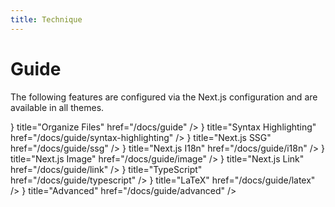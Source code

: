 ```yaml
---
title: Technique
---
```


# Guide


The following features are configured via the Next.js configuration and are
available in all themes.

<Cards>
  <Card
    icon={
      <svg
        xmlns="http://www.w3.org/2000/svg"
        fill="none"
        viewBox="0 0 24 24"
        strokeWidth={1.5}
        stroke="currentColor"
        className="h-6 w-6"
      >
        <path
          strokeLinecap="round"
          strokeLinejoin="round"
          d="M15.75 17.25v3.375c0 .621-.504 1.125-1.125 1.125h-9.75a1.125 1.125 0 01-1.125-1.125V7.875c0-.621.504-1.125 1.125-1.125H6.75a9.06 9.06 0 011.5.124m7.5 10.376h3.375c.621 0 1.125-.504 1.125-1.125V11.25c0-4.46-3.243-8.161-7.5-8.876a9.06 9.06 0 00-1.5-.124H9.375c-.621 0-1.125.504-1.125 1.125v3.5m7.5 10.375H9.375a1.125 1.125 0 01-1.125-1.125v-9.25m12 6.625v-1.875a3.375 3.375 0 00-3.375-3.375h-1.5a1.125 1.125 0 01-1.125-1.125v-1.5a3.375 3.375 0 00-3.375-3.375H9.75"
        />
      </svg>
    }
    title="Organize Files"
    href="/docs/guide"
  />
  <Card icon={markdownIcon} title="Markdown" href="/docs/guide/markdown" />
  <Card
    icon={
      <svg
        xmlns="http://www.w3.org/2000/svg"
        fill="none"
        viewBox="0 0 24 24"
        strokeWidth={1.5}
        stroke="currentColor"
        className="h-6 w-6"
      >
        <path
          strokeLinecap="round"
          strokeLinejoin="round"
          d="M9.813 15.904L9 18.75l-.813-2.846a4.5 4.5 0 00-3.09-3.09L2.25 12l2.846-.813a4.5 4.5 0 003.09-3.09L9 5.25l.813 2.846a4.5 4.5 0 003.09 3.09L15.75 12l-2.846.813a4.5 4.5 0 00-3.09 3.09zM18.259 8.715L18 9.75l-.259-1.035a3.375 3.375 0 00-2.455-2.456L14.25 6l1.036-.259a3.375 3.375 0 002.455-2.456L18 2.25l.259 1.035a3.375 3.375 0 002.456 2.456L21.75 6l-1.035.259a3.375 3.375 0 00-2.456 2.456zM16.894 20.567L16.5 21.75l-.394-1.183a2.25 2.25 0 00-1.423-1.423L13.5 18.75l1.183-.394a2.25 2.25 0 001.423-1.423l.394-1.183.394 1.183a2.25 2.25 0 001.423 1.423l1.183.394-1.183.394a2.25 2.25 0 00-1.423 1.423z"
        />
      </svg>
    }
    title="Syntax Highlighting"
    href="/docs/guide/syntax-highlighting"
  />
  <Card
    icon={
      <svg
        xmlns="http://www.w3.org/2000/svg"
        viewBox="0 0 24 24"
        fill="currentColor"
        className="h-6 w-6"
      >
        <path
          fillRule="evenodd"
          d="M14.615 1.595a.75.75 0 01.359.852L12.982 9.75h7.268a.75.75 0 01.548 1.262l-10.5 11.25a.75.75 0 01-1.272-.71l1.992-7.302H3.75a.75.75 0 01-.548-1.262l10.5-11.25a.75.75 0 01.913-.143z"
          clipRule="evenodd"
        />
      </svg>
    }
    title="Next.js SSG"
    href="/docs/guide/ssg"
  />
  <Card
    icon={
      <svg
        xmlns="http://www.w3.org/2000/svg"
        fill="none"
        viewBox="0 0 24 24"
        strokeWidth={1.5}
        stroke="currentColor"
        className="h-6 w-6"
      >
        <path
          strokeLinecap="round"
          strokeLinejoin="round"
          d="M12 21a9.004 9.004 0 008.716-6.747M12 21a9.004 9.004 0 01-8.716-6.747M12 21c2.485 0 4.5-4.03 4.5-9S14.485 3 12 3m0 18c-2.485 0-4.5-4.03-4.5-9S9.515 3 12 3m0 0a8.997 8.997 0 017.843 4.582M12 3a8.997 8.997 0 00-7.843 4.582m15.686 0A11.953 11.953 0 0112 10.5c-2.998 0-5.74-1.1-7.843-2.918m15.686 0A8.959 8.959 0 0121 12c0 .778-.099 1.533-.284 2.253m0 0A17.919 17.919 0 0112 16.5c-3.162 0-6.133-.815-8.716-2.247m0 0A9.015 9.015 0 013 12c0-1.605.42-3.113 1.157-4.418"
        />
      </svg>
    }
    title="Next.js I18n"
    href="/docs/guide/i18n"
  />
  <Card
    icon={
      <svg
        xmlns="http://www.w3.org/2000/svg"
        fill="none"
        viewBox="0 0 24 24"
        strokeWidth={1.5}
        stroke="currentColor"
        className="h-6 w-6"
      >
        <path
          strokeLinecap="round"
          strokeLinejoin="round"
          d="M2.25 15.75l5.159-5.159a2.25 2.25 0 013.182 0l5.159 5.159m-1.5-1.5l1.409-1.409a2.25 2.25 0 013.182 0l2.909 2.909m-18 3.75h16.5a1.5 1.5 0 001.5-1.5V6a1.5 1.5 0 00-1.5-1.5H3.75A1.5 1.5 0 002.25 6v12a1.5 1.5 0 001.5 1.5zm10.5-11.25h.008v.008h-.008V8.25zm.375 0a.375.375 0 11-.75 0 .375.375 0 01.75 0z"
        />
      </svg>
    }
    title="Next.js Image"
    href="/docs/guide/image"
  />
  <Card
    icon={
      <svg
        xmlns="http://www.w3.org/2000/svg"
        fill="none"
        viewBox="0 0 24 24"
        strokeWidth={1.5}
        stroke="currentColor"
        className="h-6 w-6"
      >
        <path
          strokeLinecap="round"
          strokeLinejoin="round"
          d="M13.19 8.688a4.5 4.5 0 011.242 7.244l-4.5 4.5a4.5 4.5 0 01-6.364-6.364l1.757-1.757m13.35-.622l1.757-1.757a4.5 4.5 0 00-6.364-6.364l-4.5 4.5a4.5 4.5 0 001.242 7.244"
        />
      </svg>
    }
    title="Next.js Link"
    href="/docs/guide/link"
  />
  <Card
    icon={
      <svg
        xmlns="http://www.w3.org/2000/svg"
        fill="none"
        viewBox="0 0 24 24"
        strokeWidth={1.5}
        stroke="currentColor"
        className="h-6 w-6"
      >
        <path
          strokeLinecap="round"
          strokeLinejoin="round"
          d="M17.25 6.75L22.5 12l-5.25 5.25m-10.5 0L1.5 12l5.25-5.25m7.5-3l-4.5 16.5"
        />
      </svg>
    }
    title="TypeScript"
    href="/docs/guide/typescript"
  />
  <Card
    icon={
      <svg
        xmlns="http://www.w3.org/2000/svg"
        fill="none"
        viewBox="0 0 24 24"
        strokeWidth={1.5}
        stroke="currentColor"
        className="h-6 w-6"
      >
        <path
          strokeLinecap="round"
          strokeLinejoin="round"
          d="M4.745 3A23.933 23.933 0 003 12c0 3.183.62 6.22 1.745 9M19.5 3c.967 2.78 1.5 5.817 1.5 9s-.533 6.22-1.5 9M8.25 8.885l1.444-.89a.75.75 0 011.105.402l2.402 7.206a.75.75 0 001.104.401l1.445-.889m-8.25.75l.213.09a1.687 1.687 0 002.062-.617l4.45-6.676a1.688 1.688 0 012.062-.618l.213.09"
        />
      </svg>
    }
    title="LaTeX"
    href="/docs/guide/latex"
  />
  <Card
    icon={
      <svg
        xmlns="http://www.w3.org/2000/svg"
        fill="none"
        viewBox="0 0 24 24"
        strokeWidth={1.5}
        stroke="currentColor"
        className="h-6 w-6"
      >
        <path
          strokeLinecap="round"
          strokeLinejoin="round"
          d="M15 11.25l1.5 1.5.75-.75V8.758l2.276-.61a3 3 0 10-3.675-3.675l-.61 2.277H12l-.75.75 1.5 1.5M15 11.25l-8.47 8.47c-.34.34-.8.53-1.28.53s-.94.19-1.28.53l-.97.97-.75-.75.97-.97c.34-.34.53-.8.53-1.28s.19-.94.53-1.28L12.75 9M15 11.25L12.75 9"
        />
      </svg>
    }
    title="Advanced"
    href="/docs/guide/advanced"
  />
</Cards>